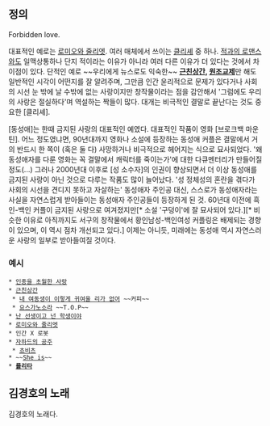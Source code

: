 == 정의 ==

Forbidden love.

대표적인 예로는 [[로미오와 줄리엣]]. 여러 매체에서 쓰이는 [[클리셰]] 중 하나. [[적과의 로맨스]]와도 일맥상통하나 단지 적이라는 이유가 아니라 여러 다른 이유가 더 있다는 것에서 차이점이 있다. 단적인 예로 ~~우리에게 뉴스로도 익숙한~~ '''[[근친상간]], [[원조교제]]'''만 해도 일반적인 시각이 어떤지를 잘 알려주며, 그만큼 인간 윤리적으로 문제가 있다거나 사회의 시선 눈 밖에 날 수밖에 없는 사랑이지만 창작물이라는 점을 감안해서 '그럼에도 우리의 사랑은 절실하다'며 역설하는 짝들이 많다. 대개는 비극적인 결말로 끝난다는 것도 중요한 [클리셰].

[동성애]는 한때 금지된 사랑의 대표적인 예였다. 대표적인 작품이 영화 [브로크백 마운틴]. 어느 정도였냐면, 90년대까지 영화나 소설에 등장하는 동성애 커플은 결말에서 거의 반드시 한 쪽이 (혹은 둘 다) 사망하거나 비극적으로 헤어지는 식으로 묘사되었다. '왜 동성애자를 다룬 영화는 꼭 결말에서 캐릭터를 죽이는가'에 대한 다큐멘터리가 만들어질 정도(...) 그러나 2000년대 이후로 [성 소수자]의 인권이 향상되면서 더 이상 동성애를 금지된 사랑이 아닌 것으로 다루는 작품도 많이 늘어났다. '성 정체성의 혼란을 겪다가 사회의 시선을 견디지 못하고 자살하는' 동성애자 주인공 대신, 스스로가 동성애자라는 사실을 자연스럽게 받아들이는 동성애자 주인공들이 등장하게 된 것. 60년대 이전에 흑인-백인 커플이 금지된 사랑으로 여겨졌지만[* 소설 '구덩이'에 잘 묘사되어 있다.][* 비슷한 이유로 아직까지도 서구의 창작물에서 황인남성-백인여성 커플링은 배제되는 경향이 있으며, 이 역시 점차 개선되고 있다.]   이제는 아니듯, 미래에는 동성애 역시 자연스러운 사랑의 일부로 받아들여질 것이다. 

=== 예시 ===
 * [[인종을 초월한 사랑]]
 * [[근친상간]]
  * [[내 여동생이 이렇게 귀여울 리가 없어]] ~~커피~~
  * [[요스가노소라]] ~~T.O.P~~
 * [[난 선생이고 넌 학생이야]]
 * [[로미오와 줄리엣]]
 * 인간 X 로봇
 * [[자하드의 공주]] 
  * [[쵸비츠]]
 * ~~[[She is]]~~
 * '''[[롤리타]]'''

== 김경호의 노래 ==

김경호의 노래다.
